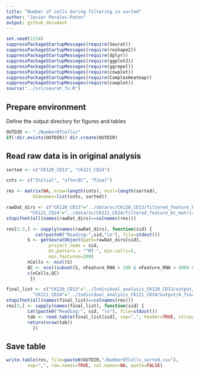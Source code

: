 ```yaml
---
title: "Number of cells during filtering in sorted"
author: "Javier Perales-Paton"
output: github_document
---
```


```r
set.seed(1234)
suppressPackageStartupMessages(require(Seurat))
suppressPackageStartupMessages(require(reshape2))
suppressPackageStartupMessages(require(dplyr))
suppressPackageStartupMessages(require(ggplot2))
suppressPackageStartupMessages(require(ggrepel))
suppressPackageStartupMessages(require(cowplot))
suppressPackageStartupMessages(require(ComplexHeatmap))
suppressPackageStartupMessages(require(cowplot))
source("../src/seurat_fx.R")
```

## Prepare environment
Define the output directory for figures and tables

```r
OUTDIR <- "./NumberOfCells/"
if(!dir.exists(OUTDIR)) dir.create(OUTDIR)
```

## Read raw data is in original analysis

```r
sorted <- c("CK120_CD13", "CK121_CD24")

cnts <- c("Initial", "afterQC", "Final")

res <- matrix(NA, nrow=length(cnts), ncol=length(sorted),
	      dimnames=list(cnts, sorted))

```


```r
rawDat_dirs <- c("CK120_CD13"="../data/sc/CK120_CD13/filtered_feature_bc_matrix/",
		 "CK121_CD24"="../data/sc/CK121_CD24/filtered_feature_bc_matrix/")
stopifnot(all(names(rawDat_dirs)==colnames(res)))

res[1:2,] <- sapply(names(rawDat_dirs), function(sid) {
	       cat(paste0("Reading:",sid,"\n"), file=stdout())
		S <- getSeuratObject(path=rawDat_dirs[sid],
				project_name = sid,
				mt.pattern = "^MT-", min.cells=5,
				min.features=200)
		nCells <- ncol(S)
		QC <- ncol(subset(S, nFeature_RNA > 200 & nFeature_RNA < 6000 & percent.mt < 80))
		c(nCells,QC)
		 })
```

```r
final_list <- c("CK120_CD13"="../Individual_analysis_CK120_CD13/output/4_final_assignment/active_idents.csv",
	      "CK121_CD24"="../Individual_analysis_CK121_CD24/output/4_final_assignment/active_idents.csv")
stopifnot(all(names(final_list)==colnames(res)))
res[3,] <- sapply(names(final_list), function(sid) {
		cat(paste0("Reading:", sid, "\n"), file=stdout())
		tab <- read.table(final_list[sid], sep=",", header=TRUE, stringsAsFactors=FALSE)
		return(nrow(tab))
	      })
```

## Save table

```r
write.table(res, file=paste0(OUTDIR,"/NumberOfCells_sorted.csv"), 
	    sep=",", row.names=TRUE, col.names=NA, quote=FALSE)
```

